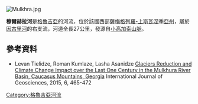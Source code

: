 [[Image:Mulkhra.jpg|right]]
{{coord|43.00437|N|42.62803|E|display=title}}

'''穆爾赫拉河'''是[[格魯吉亞|格魯吉亞]]的河流，位於該國西部[[薩梅格列羅-上斯瓦涅季亞州|薩梅格列羅-上斯瓦涅季亞州]]，屬於[[因古里河|因古里河]]的右支流，河道全長27公里，發源自[[小高加索山脈|小高加索山脈]]。

==參考資料==
* Levan Tielidze, Roman Kumlaze, Lasha Asanidze [https://www.researchgate.net/figure/Distribution-of-the-glaciers-in-the-Mulkhura-River-basin-according-to-the-exposition_fig3_275648054 Glaciers Reduction and Climate Change Impact over the Last One Century in the Mulkhura River Basin, Caucasus Mountains, Georgia] {{Wayback|url=https://www.researchgate.net/figure/Distribution-of-the-glaciers-in-the-Mulkhura-River-basin-according-to-the-exposition_fig3_275648054 |date=20220225100731 }} International Journal of Geosciences, 2015, 6, 465-472

{{Georgia-geo-stub}}
[[Category:格魯吉亞河流|Category:格魯吉亞河流]]